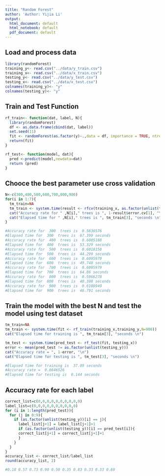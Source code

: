 ```yaml
---
title: "Random Forest"
author: 'Author: Yijia Li'
output:
  html_document: default
  html_notebook: default
  pdf_document: default
---
```


## Load and process data

```r
library(randomForest)
training_y<- read.csv("../data/y_train.csv")
training_x<- read.csv("../data/x_train.csv")
testing_y<- read.csv("../data/y_test.csv")
testing_x<- read.csv("../data/x_test.csv")
colnames(training_y)<- "y"
colnames(testing_y)<- "y"
```

## Train and Test Function

```r
rf_train<- function(dat, label, N){
  library(randomForest)
  df <- as.data.frame(cbind(dat, label))
  set.seed(11)
  fit <- randomForest(as.factor(y)~.,data = df, importance = TRUE, ntree = N)
  return(fit)
}

rf_test<- function(model, dat){
  pred <-predict(model,newdata=dat)
  return (pred)
}
```

## Chooce the best parameter use cross validation

```r
N<-c(300,400,500,600,700,800,900)
for(i in 1:7){
  tm_train=NA
  tm_train <- system.time(result <- rfcv(training_x, as.factor(unlist(training_y)), cv.fold=3, N=N[i]))
  cat("Accuracy rate for " ,N[i]," trees is ", 1-result$error.cv[1], "\n" )
  cat("Elapsed time for " ,N[i]," trees is ", tm_train[3], "seconds \n")
}

#Accuracy rate for  300  trees is  0.5836576 
#Elapsed time for  300  trees is  67.399 seconds 
#Accuracy rate for  400  trees is  0.6005188 
#Elapsed time for  400  trees is  53.329 seconds 
#Accuracy rate for  500  trees is  0.6018158 
#Elapsed time for  500  trees is  44.299 seconds 
#Accuracy rate for  600  trees is  0.6095979 
#Elapsed time for  600  trees is  49.748 seconds 
#Accuracy rate for  700  trees is  0.6095979 
#Elapsed time for  700  trees is  64.86 seconds 
#Accuracy rate for  800  trees is  0.5966278 
#Elapsed time for  800  trees is  40.308 seconds 
#Accuracy rate for  900  trees is  0.6108949 
#Elapsed time for  900  trees is  46.791 seconds 
```

## Train the model with the best N and test the model using test dataset

```r
tm_train=NA
tm_train <- system.time(fit <- rf_train(training_x,training_y,N=900))
cat("Elapsed time for training is ", tm_train[3], "seconds \n")

tm_test <- system.time(pred_test <- rf_test(fit, testing_x))
error <- mean(pred_test != as.factor(unlist(testing_y)))
cat("Accuracy rate = ", 1-error, "\n")
cat("Elapsed time for testing is ", tm_test[3], "seconds \n")

#Elapsed time for training is  37.09 seconds 
#Accuracy rate =  0.6646526 
#Elapsed time for testing is  0.144 seconds 
```

## Accuracy rate for each label

```r
correct_list=c(0,0,0,0,0,0,0,0,0,0)
label_list=c(0,0,0,0,0,0,0,0,0,0)
for (i in 1:length(pred_test)){
  for (j in 0:9){
    if (as.factor(unlist(testing_y))[i] == j){
      label_list[j+1] = label_list[j+1]+1
      if (as.factor(unlist(testing_y))[i] == pred_test[i]){
      correct_list[j+1] = correct_list[j+1]+1
      }
    }    
  }
}
accuracy_list <- correct_list/label_list
round(accuracy_list, 2)

#0.18 0.57 0.73 0.90 0.50 0.35 0.83 0.33 0.33 0.69
```
